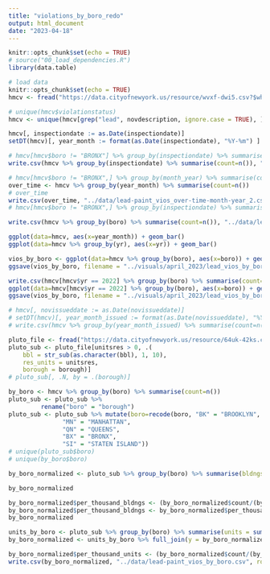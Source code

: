 ```yaml
---
title: "violations_by_boro_redo"
output: html_document
date: "2023-04-18"
---
```


```r
knitr::opts_chunk$set(echo = TRUE)
# source("00_load_dependencies.R")
library(data.table)
```

```r
# load data
knitr::opts_chunk$set(echo = TRUE)
hmcv <- fread("https://data.cityofnewyork.us/resource/wvxf-dwi5.csv?$where=inspectiondate>='2018-01-01'&$limit=99999999999")[!currentstatus %in% "VIOLATION DISMISSED"]
```

```r
# unique(hmcv$violationstatus)
hmcv <- unique(hmcv[grep("lead", novdescription, ignore.case = TRUE), ])
```

```r
hmcv[, inspectiondate := as.Date(inspectiondate)]
setDT(hmcv)[, year_month := format(as.Date(inspectiondate), "%Y-%m") ]
```

```r
# hmcv[hmcv$boro != "BRONX"] %>% group_by(inspectiondate) %>% summarise(count=n())
write.csv(hmcv %>% group_by(inspectiondate) %>% summarise(count=n()), "../data/lead-paint_vios_over-time_2.csv", row.names=FALSE)
```

```r
# hmcv[hmcv$boro != "BRONX",] %>% group_by(month_year) %>% summarise(count=n())
over_time <- hmcv %>% group_by(year_month) %>% summarise(count=n())
# over_time
write.csv(over_time, "../data/lead-paint_vios_over-time-month-year_2.csv", row.names=FALSE)
# hmcv[hmcv$boro != "BRONX",] %>% group_by(inspectiondate) %>% summarise(count=n())
```

```r
write.csv(hmcv %>% group_by(boro) %>% summarise(count=n()), "../data/lead-paint_vios_by_boro.csv", row.names=FALSE)
```

```r
ggplot(data=hmcv, aes(x=year_month)) + geom_bar()
ggplot(data=hmcv %>% group_by(yr), aes(x=yr)) + geom_bar()
```
```r
vios_by_boro <- ggplot(data=hmcv %>% group_by(boro), aes(x=boro)) + geom_bar()
ggsave(vios_by_boro, filename = "../visuals/april_2023/lead_vios_by_boro.png", width = 8, height = 5)
```

```r
write.csv(hmcv[hmcv$yr == 2022] %>% group_by(boro) %>% summarise(count=n()), "../data/lead-paint_vios_by_boro_2022.csv", row.names=FALSE)
ggplot(data=hmcv[hmcv$yr == 2022] %>% group_by(boro), aes(x=boro)) + geom_bar()
ggsave(vios_by_boro, filename = "../visuals/april_2023/lead_vios_by_boro_2022.png", width = 8, height = 5)
```


```r
# hmcv[, novissueddate := as.Date(novissueddate)]
# setDT(hmcv)[, year_month_issued := format(as.Date(novissueddate), "%Y-%m") ]
# write.csv(hmcv %>% group_by(year_month_issued) %>% summarise(count=n()), "../data/lead-paint_vios_over-time-month-year_issued_2.csv", row.names=FALSE)
```

```r
pluto_file <- fread("https://data.cityofnewyork.us/resource/64uk-42ks.csv?$limit=99999999")
pluto_sub <- pluto_file[unitsres > 0, .(
    bbl = str_sub(as.character(bbl), 1, 10),
    res_units = unitsres,
    borough = borough)]
# pluto_sub[, .N, by = .(borough)]
```

```r
by_boro <- hmcv %>% group_by(boro) %>% summarise(count=n())
pluto_sub <- pluto_sub %>% 
         rename("boro" = "borough")
pluto_sub <- pluto_sub %>% mutate(boro=recode(boro, "BK" = "BROOKLYN",
               "MN" = "MANHATTAN",
               "QN" = "QUEENS",
               "BX" = "BRONX",
               "SI" = "STATEN ISLAND"))
# unique(pluto_sub$boro)
# unique(by_boro$boro)
```


```r
by_boro_normalized <- pluto_sub %>% group_by(boro) %>% summarise(bldngs=n()) %>% full_join(y = by_boro, by = 'boro')
```

```r
by_boro_normalized
```

```r
by_boro_normalized$per_thousand_bldngs <- (by_boro_normalized$count/(by_boro_normalized$bldngs))
by_boro_normalized$per_thousand_bldngs <- by_boro_normalized$per_thousand_bldngs*1000
by_boro_normalized
```

```r
units_by_boro <- pluto_sub %>% group_by(boro) %>% summarise(units = sum(res_units))
by_boro_normalized <- units_by_boro %>% full_join(y = by_boro_normalized, by = 'boro')
```

```r
by_boro_normalized$per_thousand_units <- (by_boro_normalized$count/(by_boro_normalized$units))*1000
write.csv(by_boro_normalized, "../data/lead-paint_vios_by_boro.csv", row.names=FALSE)
```


